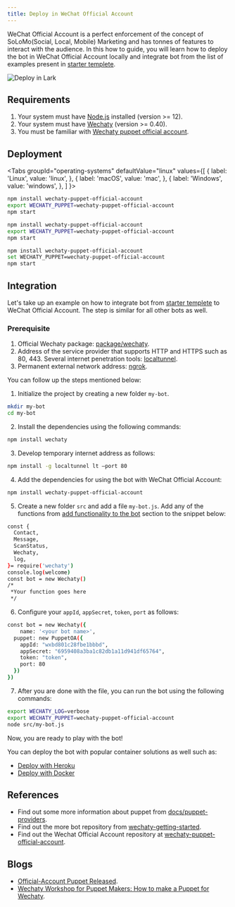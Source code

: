 ```yaml
---
title: Deploy in WeChat Official Account
---
```


WeChat Official Account is a perfect enforcement of the concept of SoLoMo(Social, Local, Mobile) Marketing and has tonnes of features to interact with the audience. In this how to guide, you will learn how to deploy the bot in WeChat Official Account locally and integrate bot from the list of examples present in [starter templete](https://github.com/wechaty/wechaty-getting-started).

![Deploy in Lark](../../static/img/docs/howto/IM_platform/wechaty-official-account.webp)

## Requirements

1. Your system must have [Node.js](https://nodejs.org/en/download/package-manager/) installed (version >= 12).
2. Your system must have [Wechaty](https://github.com/wechaty/wechaty) (version >= 0.40).
3. You must be familiar with [Wechaty puppet official account](https://www.npmjs.com/package/wechaty-puppet-official-account).

## Deployment

<!-- MDX import -->

<Tabs
  groupId="operating-systems"
  defaultValue="linux"
  values={[
    { label: 'Linux',   value: 'linux', },
    { label: 'macOS',   value: 'mac', },
    { label: 'Windows', value: 'windows', },
  ]
}>

<TabItem value="linux">

```sh
npm install wechaty-puppet-official-account
export WECHATY_PUPPET=wechaty-puppet-official-account
npm start
```

</TabItem>
<TabItem value="mac">

```sh
npm install wechaty-puppet-official-account
export WECHATY_PUPPET=wechaty-puppet-official-account
npm start
```

</TabItem>
<TabItem value="windows">

```sh
npm install wechaty-puppet-official-account
set WECHATY_PUPPET=wechaty-puppet-official-account
npm start
```

</TabItem>
</Tabs>

## Integration

Let's take up an example on how to integrate bot from [starter templete](https://github.com/wechaty/wechaty-getting-started) to WeChat Official Account. The step is similar for all other bots as well.

### Prerequisite

1. Official Wechaty package: [package/wechaty](https://www.npmjs.com/package/wechaty).
2. Address of the service provider that supports HTTP and HTTPS such as 80, 443. Several internet penetration tools: [localtunnel](https://localtunnel.github.io/www/).
3. Permanent external network address: [ngrok](https://www.npmjs.com/package/ngrok).

You can follow up the steps mentioned below:

1. Initialize the project by creating a new folder `my-bot`.

```bash
mkdir my-bot
cd my-bot
```

2. Install the dependencies using the following commands:

```bash
npm install wechaty
```

3. Develop temporary internet address as follows:

```bash
npm install -g localtunnel lt –port 80
```

4. Add the dependencies for using the bot with WeChat Official Account:

```bash
npm install wechaty-puppet-official-account
```

5. Create a new folder `src` and add a file `my-bot.js`. Add any of the functions from <a href="#"> add functionality to the bot</a> section to the snippet below:

```bash
const {
  Contact,
  Message,
  ScanStatus,
  Wechaty,
  log,
}= require('wechaty')
console.log(welcome)
const bot = new Wechaty()
/*
 *Your function goes here
 */
```

6. Configure your `appId`, `appSecret`, `token`, `port` as follows:

```bash
const bot = new Wechaty({
    name: '<your bot name>',
  puppet: new PuppetOA({
    appId: "wxbd801c28fbe1bbbd",
    appSecret: "6959408a3ba1c82db1a11d941df65764",
    token: "token",
    port: 80
  })
})
```

7. After you are done with the file, you can run the bot using the following commands:

```bash
export WECHATY_LOG=verbose
export WECHATY_PUPPET=wechaty-puppet-official-account
node src/my-bot.js
```
Now, you are ready to play with the bot!

You can deploy the bot with popular container solutions as well such as:

* [Deploy with Heroku](#a)
* [Deploy with Docker](#b)

## References

* Find out some more information about puppet from [docs/puppet-providers](https://wechaty.js.org/docs/puppet-providers/).
* Find out the more bot repository from [wechaty-getting-started](https://github.com/wechaty/wechaty-getting-started).
* Find out the Wechat Official Account repository at [wechaty-puppet-official-account](https://github.com/wechaty/wechaty-puppet-official-account).

## Blogs

* [Official-Account Puppet Released](https://wechaty.js.org/2020/11/06/wechaty-puppet-oa-released-en/).
* [Wechaty Workshop for Puppet Makers: How to make a Puppet for Wechaty](https://wechaty.js.org/2020/08/05/wechaty-puppet-maker/).
